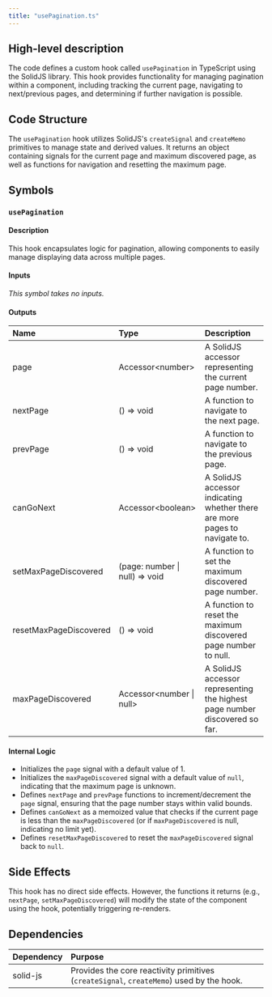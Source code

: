 ```yaml
---
title: "usePagination.ts"
---
```


## High-level description
The code defines a custom hook called `usePagination` in TypeScript using the SolidJS library. This hook provides functionality for managing pagination within a component, including tracking the current page, navigating to next/previous pages, and determining if further navigation is possible.

## Code Structure
The `usePagination` hook utilizes SolidJS's `createSignal` and `createMemo` primitives to manage state and derived values. It returns an object containing signals for the current page and maximum discovered page, as well as functions for navigation and resetting the maximum page.

## Symbols
### `usePagination`
#### Description
This hook encapsulates logic for pagination, allowing components to easily manage displaying data across multiple pages.

#### Inputs
*This symbol takes no inputs.*

#### Outputs
| Name | Type | Description |
|:-----|:-----|:------------|
| page | Accessor&lt;number&gt; | A SolidJS accessor representing the current page number. |
| nextPage | () =&gt; void | A function to navigate to the next page. |
| prevPage | () =&gt; void | A function to navigate to the previous page. |
| canGoNext | Accessor&lt;boolean&gt; | A SolidJS accessor indicating whether there are more pages to navigate to. |
| setMaxPageDiscovered | (page: number \| null) =&gt; void | A function to set the maximum discovered page number. |
| resetMaxPageDiscovered | () =&gt; void | A function to reset the maximum discovered page number to null. |
| maxPageDiscovered | Accessor&lt;number \| null&gt; | A SolidJS accessor representing the highest page number discovered so far. |

#### Internal Logic
- Initializes the `page` signal with a default value of 1.
- Initializes the `maxPageDiscovered` signal with a default value of `null`, indicating that the maximum page is unknown.
- Defines `nextPage` and `prevPage` functions to increment/decrement the `page` signal, ensuring that the page number stays within valid bounds.
- Defines `canGoNext` as a memoized value that checks if the current page is less than the `maxPageDiscovered` (or if `maxPageDiscovered` is null, indicating no limit yet).
- Defines `resetMaxPageDiscovered` to reset the `maxPageDiscovered` signal back to `null`.

## Side Effects
This hook has no direct side effects. However, the functions it returns (e.g., `nextPage`, `setMaxPageDiscovered`) will modify the state of the component using the hook, potentially triggering re-renders.

## Dependencies
| Dependency | Purpose |
|:-----------|:--------|
| solid-js | Provides the core reactivity primitives (`createSignal`, `createMemo`) used by the hook. |
